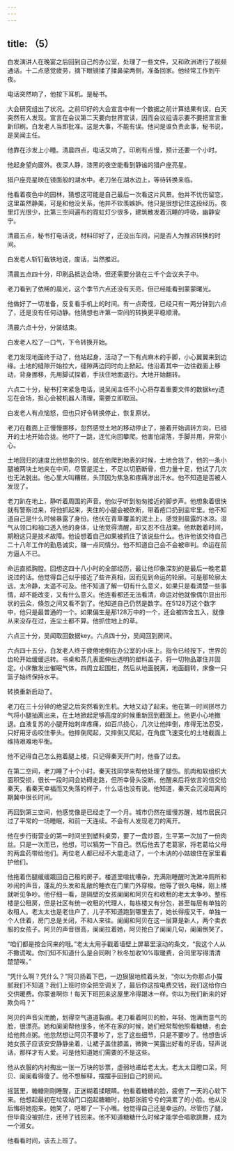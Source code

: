 ```yaml
---
---
---
```

title: （5）
---




白发演讲人在晚宴之后回到自己的办公室，处理了一些文件，又和欧洲进行了视频通话。十二点感觉疲劳，摘下眼镜揉了揉鼻梁两侧，准备回家。他经常工作到午夜。

电话突然响了，他按下耳机。是秘书。

大会研究组出了状况。之前印好的大会宣言中有一个数据之前计算结果有误，白天突然有人发现。宣言在会议第二天要向世界宣读，因而会议组请示要不要把宣言重新印刷。白发老人当即批准。这是大事，不能有误。他问是谁负责此事，秘书说，是吴闻主任。

他靠在沙发上小睡。清晨四点，电话又响了。印刷有点慢，预计还要一个小时。

他起身望向窗外。夜深人静，漆黑的夜空能看到静谧的猎户座亮星。

猎户座亮星映在镜面般的湖水中。老刀坐在湖水边上，等待转换来临。

他看着夜色中的园林，猜想这可能是自己最后一次看这片风景。他并不忧伤留恋，这里虽然静美，可是和他没关系，他并不钦羡嫉妒。他只是很想记住这段经历。夜里灯光很少，比第三空间遍布的霓虹灯少很多，建筑散发着沉睡的呼吸，幽静安宁。

清晨五点，秘书打电话说，材料印好了，还没出车间，问是否人为推迟转换的时间。

白发老人斩钉截铁地说，废话，当然推迟。

清晨五点四十分，印刷品抵达会场，但还需要分装在三千个会议夹子中。

老刀看到了依稀的晨光，这个季节六点还没有天亮，但已经能看到蒙蒙曙光。

他做好了一切准备，反复看手机上的时间。有一点奇怪，已经只有一两分钟到六点了，还是没有任何动静。他猜想也许第一空间的转换更平稳顺滑。

清晨六点十分，分装结束。

白发老人松了一口气，下令转换开始。

老刀发现地面终于动了，他站起身，活动了一下有点麻木的手脚，小心翼翼来到边缘。土地的缝隙开始拉大，缝隙两边同时向上掀起。他沿着其中一边往截面上移动，背身挪移，先用脚试探着，手扶住地面退行。大地开始翻转。

六点二十分，秘书打来紧急电话，说吴闻主任不小心将存着重要文件的数据key遗忘在会场，担心会被机器人清理，需要立即取回。

白发老人有点恼怒，但也只好令转换停止，恢复原状。

老刀在截面上正慢慢挪移，忽然感觉土地的移动停止了，接着开始调转方向，已错开的土地开始合拢。他吓了一跳，连忙向回攀爬。他害怕滚落，手脚并用，异常小心。

土地回归的速度比他想象的快，就在他爬到地表的时候，土地合拢了，他的一条小腿被两块土地夹在中间，尽管是泥土，不足以切筋断骨，但力量十足，他试了几次也无法脱出。他心里大叫糟糕，头顶因为焦急和疼痛渗出汗水。他不知道是否被人发现了。

老刀趴在地上，静听着周围的声音。他似乎听到匆匆接近的脚步声。他想象着很快就有警察过来，将他抓起来，夹住的小腿会被砍断，带着疮口扔到监牢里。他不知道自己是什么时候暴露了身份。他伏在青草覆盖的泥土上，感觉到晨露的冰凉。湿气从领口和袖口透入他的身体，让他觉得清醒，却又忍不住战栗。他默数着时间，期盼这只是技术故障。他设想着自己如果被抓住了该说些什么。也许他该交待自己二十八年工作的勤恳诚实，赚一点同情分。他不知道自己会不会被审判。命运在前方逼人不已。

命运直抵胸膛。回想这四十八小时的全部经历，最让他印象深刻的是最后一晚老葛说过的话。他觉得自己似乎接近了些许真相，因而见到命运的轮廓。可是那轮廓太远，太冷静，太遥不可及。他不知道了解一切有什么意义，如果只是看清楚一些事情，却不能改变，又有什么意义。他连看都还无法看清，命运对他就像偶尔显出形状的云朵，倏忽之间又看不到了。他知道自己仍然是数字。在5128万这个数字中，他只是最普通的一个。如果偏生是那128万中的一个，还会被四舍五入，就像从来没存在过，连尘土都不算。他抓住地上的草。

六点三十分，吴闻取回数据key。六点四十分，吴闻回到房间。

六点四十五分，白发老人终于疲倦地倒在办公室的小床上。指令已经按下，世界的齿轮开始缓缓运转。书桌和茶几表面伸出透明的塑料盖子，将一切物品罩住并固定。小床散发出催眠气体，四周立起围栏，然后从地面脱离，地面翻转，床像一只篮子始终保持水平。

转换重新启动了。

老刀在三十分钟的绝望之后突然看到生机。大地又动了起来。他在第一时间拼尽力气将小腿抽离出来，在土地掀起足够高度的时候重新回到截面上。他更小心地撤退。血液复苏的小腿开始刺痒疼痛，如百爪挠心，几次让他摔倒，疼得无法忍受，只好用牙齿咬住拳头。他摔倒爬起，又摔倒又爬起，在角度飞速变化的土地截面上维持艰难地平衡。

他不记得自己怎么拖着腿上楼，只记得秦天开门时，他昏了过去。

在第二空间，老刀睡了十个小时。秦天找同学来帮他处理了腿伤。肌肉和软组织大面积受损，很长一段时间会妨碍走路，但所幸骨头没断。他醒来后将依言的信交给秦天，看秦天幸福而又失落的样子，什么话也没有说。他知道，秦天会沉浸距离的期冀中很长时间。

再回到第三空间，他感觉像是已经走了一个月。城市仍然在缓慢苏醒，城市居民只过了平常的一场睡眠，和前一天连续。不会有人发现老刀的离开。

他在步行街营业的第一时间坐到塑料桌旁，要了一盘炒面，生平第一次加了一份肉丝。只是一次而已，他想，可以犒劳一下自己。然后他去了老葛家，将老葛给父母的两盒药带给他们。两位老人都已经不大能走动了，一个木讷的小姑娘住在家里看护他们。

他拖着伤腿缓缓踱回自己租的房子。楼道里喧扰嘈杂，充满刚睡醒时洗漱冲厕所和吵闹的声音，蓬乱的头发和乱敞的睡衣在门里门外穿梭。他等了很久电梯，刚上楼就听见争吵。他仔细一看，是隔壁的女孩阑阑和阿贝在和收租的老太太争吵。整栋楼是公租房，但是社区有统一收租的代理人，每栋楼又有分包，甚至每层有单独的收租人。老太太也是老住户了，儿子不知道跑到哪里去了，她长得瘦又干，单独一个人住着，房门总是关闭，不和人来往。阑阑和阿贝在这一层算是新人，两个卖衣服的女孩子。阿贝的声音很高，阑阑拉着她，阿贝抢白了阑阑几句，阑阑倒哭了。

“咱们都是按合同来的哦。”老太太用手戳着墙壁上屏幕里滚动的条文，“我这个人从不撒谎唉。你们知不知道什么是合同咧？秋冬加收10%取暖费，合同里写得清清楚楚唉。”

“凭什么啊？凭什么？”阿贝扬着下巴，一边狠狠地梳着头发，“你以为你那点小猫腻我们不知道？我们上班时你全把空调关了，最后你这按电费交钱，我们这给你白交供暖费。你蒙谁啊你！每天下班回来这屋里冷得跟冰一样。你以为我们新来的好欺负吗？”

阿贝的声音尖而脆，划得空气道道裂痕。老刀看着阿贝的脸，年轻、饱满而意气的脸，很漂亮。她和阑阑帮他很多，他不在家的时候，她们经常帮他照看糖糖，也会给他熬点粥。他忽然想让阿贝不要吵了，忘了这些细节，只是不要吵了。他想告诉她女孩子应该安安静静坐着，让裙子盖住膝盖，微微一笑露出好看的牙齿，轻声说话，那样才有人爱。可是他知道她们需要的不是这些。

他从衣服的内衬掏出一张一万块的钞票，虚弱地递给老太太。老太太目瞪口呆，阿贝、阑阑看得傻了。他不想解释，摆摆手回到自己的房间。

摇篮里，糖糖刚刚睡醒，正迷糊着揉眼睛。他看着糖糖的脸，疲倦了一天的心软下来。他想起最初在垃圾站门口抱起糖糖时，她那张脏兮兮的哭累了的小脸。他从没后悔将她抱来。她笑了，吧唧了一下小嘴。他觉得自己还是幸运的。尽管伤了腿，但毕竟没被抓住，还带了钱回来。他不知道糖糖什么时候才能学会唱歌跳舞，成为一个淑女。

他看看时间，该去上班了。